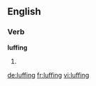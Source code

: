 ==English==

===Verb===
'''luffing'''

# {{present participle of|[[luff]]}}

[[de:luffing]]
[[fr:luffing]]
[[vi:luffing]]